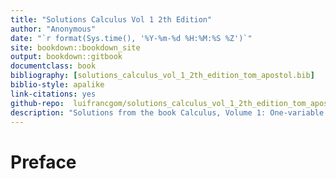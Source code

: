 ```yaml
---
title: "Solutions Calculus Vol 1 2th Edition"
author: "Anonymous"
date: "`r format(Sys.time(), '%Y-%m-%d %H:%M:%S %Z')`"
site: bookdown::bookdown_site
output: bookdown::gitbook
documentclass: book
bibliography: [solutions_calculus_vol_1_2th_edition_tom_apostol.bib]
biblio-style: apalike
link-citations: yes
github-repo:  luifrancgom/solutions_calculus_vol_1_2th_edition_tom_apostol 
description: "Solutions from the book Calculus, Volume 1: One-variable calculus, with an introduction to linear algebra Second Edition (1988) by Tom Mike Apostol."
---
```


# Preface {-}


